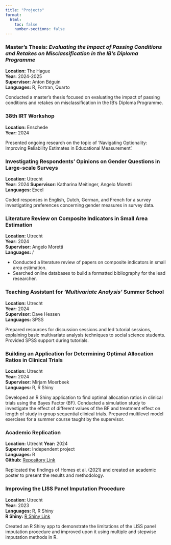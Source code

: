 ```yaml
---
title: "Projects"
format:
  html:
    toc: false
    number-sections: false
---
```


<div class="projects-container">

### Master's Thesis: *Evaluating the Impact of Passing Conditions and Retakes on Misclassification in the IB’s Diploma Programme*
**Location:** The Hague  
**Year:** 2024-2025  
**Supervisor:** Anton Béguin  
**Languages:** R, Fortran, Quarto

Conducted a master's thesis focused on evaluating the impact of passing conditions and retakes on misclassification in the IB’s Diploma Programme.

</div>

<div class="projects-container">

### 38th IRT Workshop
**Location:** Enschede  
**Year:** 2024

Presented ongoing research on the topic of 'Navigating Optionality: Improving Reliability Estimates in Educational Measurement'.  

### Investigating Respondents' Opinions on Gender Questions in Large-scale Surveys
**Location:** Utrecht  
**Year:** 2024 
**Supervisor:** Katharina Meitinger, Angelo Moretti  
**Languages:** Excel  

Coded responses in English, Dutch, German, and French for a survey investigating preferences concerning gender measures in survey data.

</div>

<div class="projects-container">

### Literature Review on Composite Indicators in Small Area Estimation
**Location:** Utrecht  
**Year:** 2024  
**Supervisor:** Angelo Moretti   
**Languages:** /  

- Conducted a literature review of papers on composite indicators in small area estimation.
- Searched online databases to build a formatted bibliography for the lead researcher.

</div>

<div class="projects-container">

### Teaching Assistant for *‘Multivariate Analysis’* Summer School 
**Location:** Utrecht  
**Year:** 2024  
**Supervisor:** Dave Hessen  
**Languages:** SPSS

Prepared resources for discussion sessions and led tutorial sessions, explaining basic multivariate analysis techniques to social science students. Provided SPSS support during tutorials.

</div>

<div class="projects-container">

### Building an Application for Determining Optimal Allocation Ratios in Clinical Trials
**Location:** Utrecht  
**Year:** 2024  
**Supervisor:** Mirjam Moerbeek  
**Languages:** R, R Shiny

Developed an R Shiny application to find optimal allocation ratios in clinical trials using the Bayes Factor (BF). Conducted a simulation study to investigate the effect of different values of the BF and treatment effect on length of study in group sequential clinical trials. Prepared multilevel model exercises for a summer course taught by the supervisor.

</div>

<div class="projects-container">

### Academic Replication
**Location:** Utrecht
**Year:** 2024  
**Supervisor:** Independent project  
**Languages:** R  
**Github:** [Repository Link](https://github.com/Adlieben/Homes-et-al.-2021-Replication) 

Replicated the findings of Homes et al. (2021) and created an academic poster to present the results and methodology.

</div>

<div class="projects-container">

### Improving the LISS Panel Imputation Procedure
**Location:** Utrecht  
**Year:** 2023  
**Languages:** R, R Shiny  
**R Shiny:** [R Shiny Link](https://wardeiling.shinyapps.io/imputation-simulator/)  

Created an R Shiny app to demonstrate the limitations of the LISS panel imputation procedure and improved upon it using multiple and stepwise imputation methods in R.

</div>
